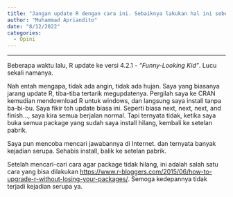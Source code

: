 ```yaml
---
title: "Jangan update R dengan cara ini. Sebaiknya lakukan hal ini sebelum menyesal"
author: "Muhammad Apriandito"
date: "8/12/2022"
categories:
  - Opini
---
```


------------------------------------------------------------------------

Beberapa waktu lalu, R update ke versi 4.2.1 - *"Funny-Looking Kid"*. Lucu sekali namanya.

Nah entah mengapa, tidak ada angin, tidak ada hujan. Saya yang biasanya jarang update R, tiba-tiba tertarik megupdatenya. Pergilah saya ke CRAN kemudian mendownload R untuk windows, dan langsung saya install tanpa ba-bi-bu. Saya fikir toh update biasa ini. Seperti biasa next, next, next, and finish..., saya kira semua berjalan normal. Tapi ternyata tidak, ketika saya buka semua package yang sudah saya install hilang, kembali ke setelan pabrik.

Saya pun mencoba mencari jawabannya di Internet. dan ternyata banyak kejadian serupa. Sehabis install, balik ke setelan pabrik.

Setelah mencari-cari cara agar package tidak hilang, ini adalah salah satu cara yang bisa dilakukan <https://www.r-bloggers.com/2015/06/how-to-upgrade-r-without-losing-your-packages/>. Semoga kedepannya tidak terjadi kejadian serupa ya.
